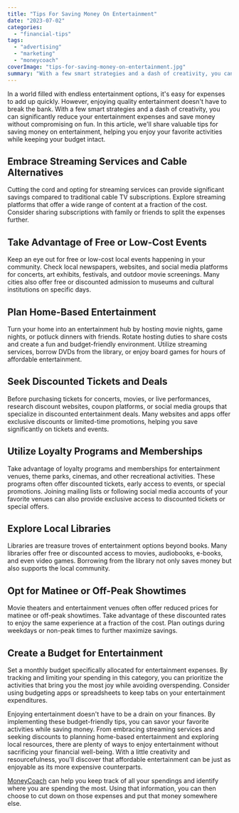 ```yaml
---
title: "Tips For Saving Money On Entertainment"
date: "2023-07-02"
categories: 
  - "financial-tips"
tags: 
  - "advertising"
  - "marketing"
  - "moneycoach"
coverImage: "tips-for-saving-money-on-entertainment.jpg"
summary: "With a few smart strategies and a dash of creativity, you can significantly reduce your entertainment expenses and save money without compromising on fun."
---
```

In a world filled with endless entertainment options, it's easy for expenses to add up quickly. However, enjoying quality entertainment doesn't have to break the bank. With a few smart strategies and a dash of creativity, you can significantly reduce your entertainment expenses and save money without compromising on fun. In this article, we'll share valuable tips for saving money on entertainment, helping you enjoy your favorite activities while keeping your budget intact.

## Embrace Streaming Services and Cable Alternatives
Cutting the cord and opting for streaming services can provide significant savings compared to traditional cable TV subscriptions. Explore streaming platforms that offer a wide range of content at a fraction of the cost. Consider sharing subscriptions with family or friends to split the expenses further.

## Take Advantage of Free or Low-Cost Events
Keep an eye out for free or low-cost local events happening in your community. Check local newspapers, websites, and social media platforms for concerts, art exhibits, festivals, and outdoor movie screenings. Many cities also offer free or discounted admission to museums and cultural institutions on specific days.

## Plan Home-Based Entertainment
Turn your home into an entertainment hub by hosting movie nights, game nights, or potluck dinners with friends. Rotate hosting duties to share costs and create a fun and budget-friendly environment. Utilize streaming services, borrow DVDs from the library, or enjoy board games for hours of affordable entertainment.

## Seek Discounted Tickets and Deals
Before purchasing tickets for concerts, movies, or live performances, research discount websites, coupon platforms, or social media groups that specialize in discounted entertainment deals. Many websites and apps offer exclusive discounts or limited-time promotions, helping you save significantly on tickets and events.

## Utilize Loyalty Programs and Memberships
Take advantage of loyalty programs and memberships for entertainment venues, theme parks, cinemas, and other recreational activities. These programs often offer discounted tickets, early access to events, or special promotions. Joining mailing lists or following social media accounts of your favorite venues can also provide exclusive access to discounted tickets or special offers.

## Explore Local Libraries
Libraries are treasure troves of entertainment options beyond books. Many libraries offer free or discounted access to movies, audiobooks, e-books, and even video games. Borrowing from the library not only saves money but also supports the local community.

## Opt for Matinee or Off-Peak Showtimes
Movie theaters and entertainment venues often offer reduced prices for matinee or off-peak showtimes. Take advantage of these discounted rates to enjoy the same experience at a fraction of the cost. Plan outings during weekdays or non-peak times to further maximize savings.

## Create a Budget for Entertainment
Set a monthly budget specifically allocated for entertainment expenses. By tracking and limiting your spending in this category, you can prioritize the activities that bring you the most joy while avoiding overspending. Consider using budgeting apps or spreadsheets to keep tabs on your entertainment expenditures.

Enjoying entertainment doesn't have to be a drain on your finances. By implementing these budget-friendly tips, you can savor your favorite activities while saving money. From embracing streaming services and seeking discounts to planning home-based entertainment and exploring local resources, there are plenty of ways to enjoy entertainment without sacrificing your financial well-being. With a little creativity and resourcefulness, you'll discover that affordable entertainment can be just as enjoyable as its more expensive counterparts.

[MoneyCoach](/) can help you keep track of all your spendings and identify where you are spending the most. Using that information, you can then choose to cut down on those expenses and put that money somewhere else.